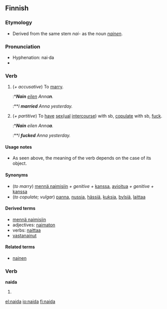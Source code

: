 ==Finnish==
{{Finnish index|na}}

===Etymology===
*Derived from the same stem ''nai-'' as the noun ''[[nainen]]''.

===Pronunciation===
*Hyphenation: nai·da
*{{IPA|lang=fi|[ˈnɑidɑ(ʔ)]}}

===Verb===
{{fi-verb|nai|type=voida}}

# {{transitive}} (''+ accusative'') To [[marry]].
#:*'''''Nain''' [[eilen]] Anna'''n'''.''
#:**''I '''married''' Anna yesterday.''
# {{context|transitive|vulgar|lang=fi}} (''+ partitive'') To [[have]] [[sex]][[sexual|(ual]] [[intercourse]]) with sb, [[copulate]] with sb, [[fuck]].
#:*'''''Nain''' eilen Anna'''a'''.''
#:**''I '''fucked''' Anna yesterday.''

====Usage notes====
*As seen above, the meaning of the verb depends on the case of its object.

====Synonyms====
*(''to marry'') [[mennä naimisiin]] ''+ genitive +'' [[kanssa]], [[avioitua]] ''+ genitive +'' [[kanssa]]
*(''to copulate; vulgar'') [[panna]], [[nussia]], [[hässiä]], [[kuksia]], [[bylsiä]], [[laittaa]]

====Derived terms====
*[[mennä naimisiin]]
*adjectives: [[naimaton]]
*verbs: [[naittaa]]
*[[vastanainut]]

====Related terms====
*[[nainen]]

===Verb===
'''naida'''

# {{fi-form of|naida|type=verb|pr=impersonal|mood=indicative|tense=present connegative}}

[[el:naida]]
[[io:naida]]
[[fi:naida]]
